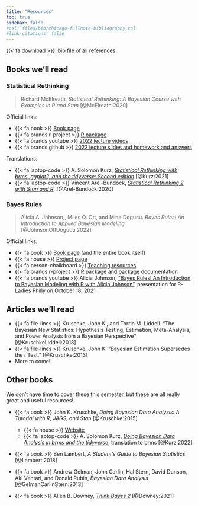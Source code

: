 ```yaml
---
title: "Resources"
toc: true
sidebar: false
#csl: files/bib/chicago-fullnote-bibliography.csl
#link-citations: false
---
```


<p><a href="/files/references.bib" class="btn btn-success" role="button">{{< fa download >}} .bib file of all references</a></p>

## Books we'll read

### Statistical Rethinking

> Richard McElreath, *Statistical Rethinking: A Bayesian Course with Examples in R and Stan* [@McElreath:2020]

Official links:

- {{< fa book >}} [Book page](https://xcelab.net/rm/statistical-rethinking/)
- {{< fa brands r-project >}} [R package](https://github.com/rmcelreath/rethinking)
- {{< fa brands youtube >}} [2022 lecture videos](https://www.youtube.com/playlist?list=PLDcUM9US4XdMROZ57-OIRtIK0aOynbgZN)
- {{< fa brands github >}} [2022 lecture slides and homework and answers](https://github.com/rmcelreath/stat_rethinking_2022)

Translations:

- {{< fa laptop-code >}} A. Solomon Kurz, [*Statistical Rethinking with brms, ggplot2, and the tidyverse: Second edition*](https://bookdown.org/content/4857/) [@Kurz:2021]
- {{< fa laptop-code >}} Vincent Arel-Bundock, [*Statistical Rethinking 2 with Stan and R*](https://vincentarelbundock.github.io/rethinking2/), [@Arel-Bundock:2020]


### Bayes Rules

> Alicia A. Johnson,, Miles Q. Ott, and Mine Dogucu. *Bayes Rules! An Introduction to Applied Bayesian Modeling* [@JohnsonOttDogucu:2022]

Official links:

- {{< fa book >}} [Book page](https://www.bayesrulesbook.com/) (and the entire book itself)
- {{< fa house >}} [Project page](https://bayes-rules.github.io/)
- {{< fa person-chalkboard >}} [Teaching resources](https://bayes-rules.github.io/posts/resources/)
- {{< fa brands r-project >}} [R package](https://github.com/bayes-rules/bayesrules) and [package documentation](https://bayes-rules.github.io/bayesrules/docs/)
- {{< fa brands youtube >}} Alicia Johnson, ["Bayes Rules! An Introduction to Bayesian Modeling with R with Alicia Johnson"](https://www.youtube.com/watch?v=MgB1ihuEDN4), presentation for R-Ladies Philly on October 18, 2021


## Articles we'll read

- {{< fa file-lines >}} Kruschke, John K., and Torrin M. Liddell. “The Bayesian New Statistics: Hypothesis Testing, Estimation, Meta-Analysis, and Power Analysis from a Bayesian Perspective" [@KruschkeLiddell:2018]
- {{< fa file-lines >}} Kruschke, John K. “Bayesian Estimation Supersedes the *t* Test.” [@Kruschke:2013]
- More to come!


## Other books

We don't have time to cover these this semester, but these are all really great and useful resources!

- {{< fa book >}} John K. Kruschke, *Doing Bayesian Data Analysis: A Tutorial with R, JAGS, and Stan* [@Kruschke:2015]
  - {{< fa house >}} [Website](https://sites.google.com/site/doingbayesiandataanalysis/)
  - {{< fa laptop-code >}} A. Solomon Kurz, [*Doing Bayesian Data Analysis in brms and the tidyverse*](https://bookdown.org/content/3686/), translation to brms [@Kurz:2022]

- {{< fa book >}} Ben Lambert, *A Student’s Guide to Bayesian Statistics* [@Lambert:2018]

- {{< fa book >}} Andrew Gelman, John Carlin, Hal Stern, David Dunson, Aki Vehtari, and Donald Rubin, *Bayesian Data Analysis* [@GelmanCarlinStern:2013]

- {{< fa book >}} Allen B. Downey, [*Think Bayes 2*](https://allendowney.github.io/ThinkBayes2/) [@Downey:2021]

